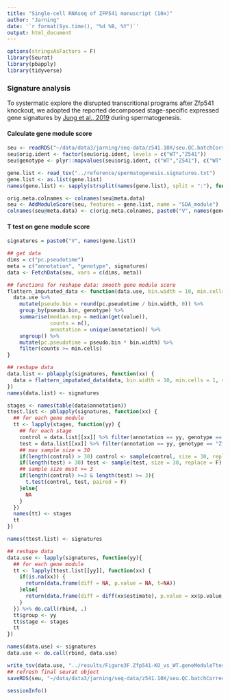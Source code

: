 ```yaml
---
title: "Single-cell RNAseq of ZFP541 manuscript (10x)"
author: "Jarning"
date: '`r format(Sys.time(), "%d %B, %Y")`'
output: html_document
---
```


```r
options(stringsAsFactors = F)
library(Seurat)
library(pbapply)
library(tidyverse)
```

### Signature analysis

To systermatic explore the disrupted transcritional programs after Zfp541 knockout, we adopted the reported decomposed stage-specific expressed gene signatures by [Jung et al., 2019](https://elifesciences.org/articles/43966) during spermatogenesis.

#### Calculate gene module score

```r
seu <- readRDS("~/data/data3/jarning/seq-data/z541.10X/seu.QC.batchCorrect.cluster.final.rds")
seu$orig.ident <- factor(seu$orig.ident, levels = c("WT","Z541"))
seu$genotype <- plyr::mapvalues(seu$orig.ident, c("WT","Z541"), c("WT", "Zfp541(-/-)"))

gene.list <- read_tsv("../reference/spermatogenesis.signatures.txt")
gene.list <- as.list(gene.list)
names(gene.list) <- sapply(strsplit(names(gene.list), split = ":"), function(xx) xx[1])
```

```r
orig.meta.colnames <- colnames(seu@meta.data)
seu <- AddModuleScore(seu, features = gene.list, name = "SDA_module")
colnames(seu@meta.data) <- c(orig.meta.colnames, paste0("V", names(gene.list)))
```

#### T test on gene module score

```r
signatures = paste0("V", names(gene.list))

## get data
dims = c("pc.pseudotime")
meta = c("annotation", "genotype", signatures)
data <- FetchData(seu, vars = c(dims, meta))

## functions for reshape data: smooth gene module score
flattern_imputated_data <- function(data.use, bin.width = 10, min.cells = 1, value = "SHIP_repressed_program") {
  data.use %>%
    mutate(pseudo.bin = round(pc.pseudotime / bin.width, 0)) %>%
    group_by(pseudo.bin, genotype) %>%
    summarise(median.exp = median(get(value)),
              counts = n(),
              annotation = unique(annotation)) %>%
    ungroup() %>%
    mutate(pc.pseudotime = pseudo.bin * bin.width) %>%
    filter(counts >= min.cells)
}

## reshape data
data.list <- pblapply(signatures, function(xx) {
  data = flattern_imputated_data(data, bin.width = 10, min.cells = 1, value = xx)
})
names(data.list) <- signatures
```


```r
stages <- names(table(data$annotation))
ttest.list <- pblapply(signatures, function(xx) {
  ## for each gene module
  tt <- lapply(stages, function(yy) {
    ## for each stage
    control = data.list[[xx]] %>% filter(annotation == yy, genotype == "WT") %>% `[[`("median.exp")
    test = data.list[[xx]] %>% filter(annotation == yy, genotype == "Zfp541(-/-)") %>% `[[`("median.exp")
    ## max sample size = 30
    if(length(control) > 30) control <- sample(control, size = 30, replace = F)
    if(length(test) > 30) test <- sample(test, size = 30, replace = F)
    ## sample size must >= 3
    if(length(control) >=3 & length(test) >= 3){
      t.test(control, test, paired = F)
    }else{
      NA
    }
  })
  names(tt) <- stages
  tt
})

names(ttest.list) <- signatures

## reshape data
data.use <- lapply(signatures, function(yy){
  ## for each gene module
  tt <- lapply(ttest.list[[yy]], function(xx) {
    if(is.na(xx)) {
      return(data.frame(diff = NA, p.value = NA, t=NA))
    }else{
      return(data.frame(diff = diff(xx$estimate), p.value = xx$p.value, t = -xx$statistic))
    }
  }) %>% do.call(rbind, .)
  tt$group <- yy
  tt$stage <- stages
  tt
})

names(data.use) <- signatures
data.use <- do.call(rbind, data.use)
```

```r
write_tsv(data.use, "../results/Figure3F.Zfp541-KO_vs_WT.geneModuleTtest.tsv")
## refresh final seurat object
saveRDS(seu, "~/data/data3/jarning/seq-data/z541.10X/seu.QC.batchCorrect.cluster.final.rds")
```


```r
sessionInfo()
```

